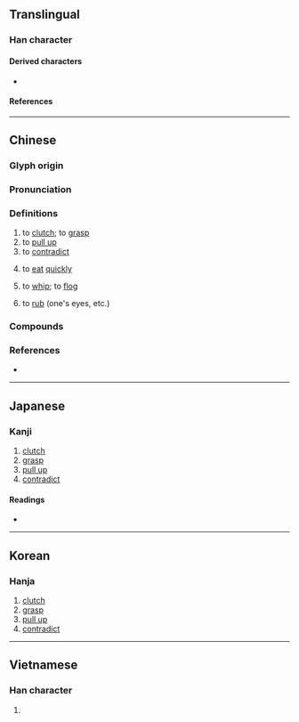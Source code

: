 {{character info}}
==Translingual==

===Han character===
{{Han char|rn=64|rad=手|as=08|sn=11|four=50048|canj=QYOJ|ids=⿰扌卒}}

====Derived characters====
* {{l|mul|[[𪨃]]}}

====References====
{{Han ref|kx=0436.020|dkj=12225|dj=0785.150|hdz=31904.030|uh=637D}}

----

==Chinese==
{{zh-forms|alt=摔:Min Nan}}

===Glyph origin===
{{Han etym}}
{{Han compound|手|卒|c1=s|c2=p|t1=hand|ls=psc}}

===Pronunciation===
{{zh-pron
|m=zuó,zú
|m-s=
|c=cyut3,zeot1
|c-t=
|g=
|h=pfs=
|j=
|md=
|mn=sut
|mn-t=
|w=
|x=
|mc=y
|oc=y
|ma=
|cat=v
}}

===Definitions===
{{zh-hanzi}}

# to [[clutch]]; to [[grasp]]
# to [[pull up]]
# to [[contradict]]
# {{lb|zh|Min Nan}} to [[eat]] [[quickly]]
# {{lb|zh|Min Nan}} to [[whip]]; to [[flog]]
# {{lb|zh|Cantonese}} to [[rub]] (one's eyes, etc.)

===Compounds===
{{zh-der|扭捽|no捽|捽桌布|蠓捽仔:báng-sut-á;Min Nan}}

===References===
* {{thcwd|7315}}

----

==Japanese==

===Kanji===
{{ja-kanji|grade=|rs=手08}}

# [[clutch]]
# [[grasp]]
# [[pull up]]
# [[contradict]]

====Readings====
* {{ja-readings
|goon=そち, しゅち, せ
|kanon=そつ, しゅつ, さい, すい
|kun=つか-む
}}

----

==Korean==

===Hanja===
{{ko-hanja|hangeul=졸|rv=jol|mr=chol}}

# [[clutch]]
# [[grasp]]
# [[pull up]]
# [[contradict]]

----

==Vietnamese==

===Han character===
{{vi-hantu|rs=手08|lót}}

# {{rfdef|vi|sort=手08}}